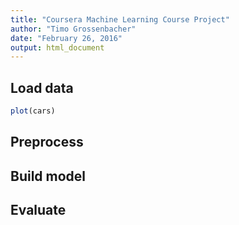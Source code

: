 ```yaml
---
title: "Coursera Machine Learning Course Project"
author: "Timo Grossenbacher"
date: "February 26, 2016"
output: html_document
---
```



## Load data

```r
plot(cars)
```

## Preprocess
## Build model

## Evaluate